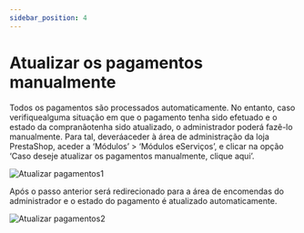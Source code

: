 ```yaml
---
sidebar_position: 4
---
```


# Atualizar os pagamentos manualmente

Todos os pagamentos são processados automaticamente. No entanto, caso verifiquealguma situação em que o pagamento tenha sido efetuado e o estado da compranãotenha sido atualizado, o administrador poderá fazê-lo manualmente. Para tal, deveráaceder à área de administração da loja PrestaShop, aceder a ‘Módulos’ > ‘Módulos eServiços’, e clicar na opção ‘Caso deseje atualizar os pagamentos manualmente, clique aqui’.

![Atualizar pagamentos1](../../../../../_media/prestashop-17.png)

Após o passo anterior será redirecionado para a área de encomendas do administrador e o estado do pagamento é atualizado automaticamente.

![Atualizar pagamentos2](../../../../../_media/prestashop-18.png)
